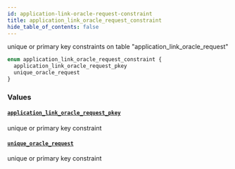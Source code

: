 ```yaml
---
id: application-link-oracle-request-constraint
title: application_link_oracle_request_constraint
hide_table_of_contents: false
---
```


unique or primary key constraints on table "application_link_oracle_request"

```graphql
enum application_link_oracle_request_constraint {
  application_link_oracle_request_pkey
  unique_oracle_request
}
```

### Values

#### [`application_link_oracle_request_pkey`](#)

unique or primary key constraint

#### [`unique_oracle_request`](#)

unique or primary key constraint
